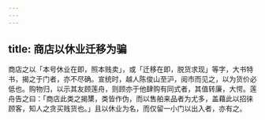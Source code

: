 ```yaml
---
---
---
```

title: 商店以休业迁移为骗
---



商店之以「本号休业在即，照本贱卖」，或「迁移在即，脱货求现」等字，大书特书，揭之于门者，亦不尽确。宣统时，越人陈俊山至沪，阅市而见之，以为货价必低也。购物归，以示其友顾莲舟，则顾亦于他肆购有同式者，其值转廉，大愕。莲舟告之曰：「商店此类之揭橥，类皆作伪，而以售舶来品者为尤多，盖藉此以招徕顾客，知人之贪买贱货也。」且以休业为名，而仅留一小门以出入者，亦有之。
